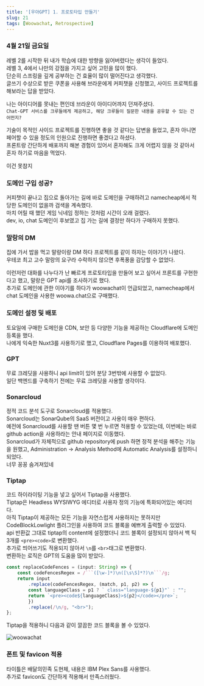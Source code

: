 ```yaml
---
title: '[우아GPT] 1. 프로토타입 만들기'
slug: 21
tags: [Woowachat, Retrospective]
---
```


### 4월 21일 금요일

레벨 2를 시작한 뒤 내가 학습에 대한 방향을 잃어버렸다는 생각이 들었다.  
레벨 3, 4에서 나만의 강점을 가지고 싶어 고민을 많이 했다.  
단순히 스프링을 깊게 공부하는 건 효율이 많이 떨어진다고 생각했다.  
글쓰기 수상으로 받은 쿠폰을 사용해 브라운에게 커피챗을 신청했고, 사이드 프로젝트를 해보라는 답을 받았다.  

나는 아이디어를 못내는 편인데 브라운이 아이디어까지 던져주셨다.  
`Chat-GPT 서비스를 크루들에게 제공하고, 해당 크루들이 질문한 내용을 공유할 수 있는 건 어떤지?`  

기술이 목적인 사이드 프로젝트를 진행하면 좋을 것 같다는 답변을 들었고, 혼자 아니면 페어할 수 있을 정도의 인원으로 진행하면 좋겠다고 하셨다.  
프론트랑 간단하게 배포까지 해본 경험이 있어서 혼자해도 크게 어렵지 않을 것 같아서 혼자 하기로 마음을 먹었다.  

이건 못참지

### 도메인 구입 성공?

커피챗이 끝나고 집으로 돌아가는 길에 바로 도메인을 구매하려고 namecheap에서 적당한 도메인이 없을까 검색을 계속했다.  
마치 어릴 때 했던 게임 닉네임 정하는 것처럼 시간이 오래 걸렸다.  
dev, io, chat 도메인이 후보였고 집 가는 길에 결정만 하다가 구매하지 못했다.

### 말랑의 DM

집에 가서 밥을 먹고 말랑이랑 DM 하다 프로젝트를 같이 하자는 이야기가 나왔다.  
우테코 최고 고수 말랑의 요구라 수락하지 않으면 후폭풍을 감당할 수 없었다.  

이런저런 대화를 나누다가 난 빠르게 프로토타입을 만들어 보고 싶어서 프론트를 구현한다고 했고, 말랑은 GPT api를 조사하기로 했다.  
추가로 도메인에 관한 이야기를 하다가 woowachat이 언급되었고, namecheap에서 chat 도메인을 사용한 woowa.chat으로 구매했다.  

### 도메인 설정 및 배포

토요일에 구매한 도메인을 CDN, 보안 등 다양한 기능을 제공하는 Cloudflare에 도메인 등록을 했다.  
나에게 익숙한 Nuxt3를 사용하기로 했고, Cloudflare Pages를 이용하여 배포했다.  

### GPT

무료 크레딧을 사용하니 api limit이 있어 분당 3번밖에 사용할 수 없었다.  
일단 백엔드를 구축하기 전에는 무료 크레딧을 사용할 생각이다.  

### Sonarcloud

정적 코드 분석 도구로 Sonarcloud를 적용했다.  
Sonarcloud는 SonarQube의 SaaS 버전이고 사용이 매우 편하다.  
예전에 Sonarcloud를 사용할 땐 버튼 몇 번 누르면 적용할 수 있었는데, 이번에는 바로 github action을 사용하라는 안내 페이지로 이동했다.  
Sonarcloud가 자체적으로 github repository에 push 하면 정적 분석을 해주는 기능을 원했고, Administration -> Analysis Method에 Automatic Analysis를 설정하니 되었다.  
너무 꽁꽁 숨겨져있네

### Tiptap

코드 하이라이팅 기능을 넣고 싶어서 Tiptap을 사용했다.  
Tiptap은 Headless WYSIWYG 에디터로 사용자 정의 기능에 특화되어있는 에디터다.  
아직 Tiptap이 제공하는 모든 기능을 자연스럽게 사용하지는 못하지만 CodeBlockLowlight 플러그인을 사용하여 코드 블록을 예쁘게 출력할 수 있었다.  
api 반환값 그대로 tiptap의 content에 설정했더니 코드 블록이 설정되지 않아서 백 틱 3개를 `<pre><code>`로 변환했다.  
추가로 띄어쓰기도 적용되지 않아서 `\n`를 `<br>`태그로 변환했다.  
변환하는 로직은 GPT의 도움을 많이 받았다.  

```ts
const replaceCodeFences = (input: String) => {
    const codeFencesRegex = /```([\w-]*)\n([\s\S]*?)\n```/g;
    return input
        .replace(codeFencesRegex, (match, p1, p2) => {
        const languageClass = p1 ? ` class="language-${p1}"` : "";
        return `<pre><code${languageClass}>${p2}</code></pre>`;
        })
        .replace(/\n/g, "<br>");
};
```

Tiptap을 적용하니 다음과 같이 깔끔한 코드 블록을 볼 수 있었다.  

![woowachat](./woowa-chat.png)

### 폰트 및 favicon 적용

타이틀은 배달의민족 도현체, 내용은 IBM Plex Sans를 사용했다.  
추가로 favicon도 간단하게 적용해서 만족스러웠다.  